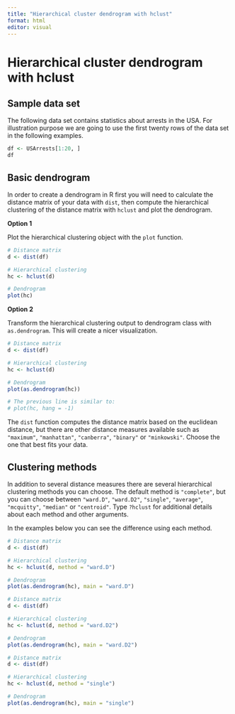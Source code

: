```yaml
---
title: "Hierarchical cluster dendrogram with hclust"
format: html
editor: visual
---
```


# **Hierarchical cluster dendrogram with hclust**

## **Sample data set**

The following data set contains statistics about arrests in the USA. For illustration purpose we are going to use the first twenty rows of the data set in the following examples.

```r
df <- USArrests[1:20, ]
df
```

## **Basic dendrogram**

In order to create a dendrogram in R first you will need to calculate the distance matrix of your data with `dist`, then compute the hierarchical clustering of the distance matrix with `hclust` and plot the dendrogram.

**Option 1**

Plot the hierarchical clustering object with the `plot` function.

```r
# Distance matrix
d <- dist(df)

# Hierarchical clustering
hc <- hclust(d)

# Dendrogram
plot(hc)
```

**Option 2**

Transform the hierarchical clustering output to dendrogram class with `as.dendrogram`. This will create a nicer visualization.

```r
# Distance matrix
d <- dist(df)

# Hierarchical clustering
hc <- hclust(d)

# Dendrogram
plot(as.dendrogram(hc))

# The previous line is similar to:
# plot(hc, hang = -1)
```

The `dist` function computes the distance matrix based on the euclidean distance, but there are other distance measures available such as `"maximum"`, `"manhattan"`, `"canberra"`, `"binary"` or `"minkowski"`. Choose the one that best fits your data.

## **Clustering methods**

In addition to several distance measures there are several hierarchical clustering methods you can choose. The default method is `"complete"`, but you can choose between `"ward.D"`, `"ward.D2"`, `"single"`, `"average"`, `"mcquitty"`, `"median"` or `"centroid"`. Type `?hclust` for additional details about each method and other arguments.

In the examples below you can see the difference using each method.

```r
# Distance matrix
d <- dist(df)

# Hierarchical clustering
hc <- hclust(d, method = "ward.D")

# Dendrogram
plot(as.dendrogram(hc), main = "ward.D")
```

```r
# Distance matrix
d <- dist(df)

# Hierarchical clustering
hc <- hclust(d, method = "ward.D2")

# Dendrogram
plot(as.dendrogram(hc), main = "ward.D2")
```

```r
# Distance matrix
d <- dist(df)

# Hierarchical clustering
hc <- hclust(d, method = "single")

# Dendrogram
plot(as.dendrogram(hc), main = "single")
```
